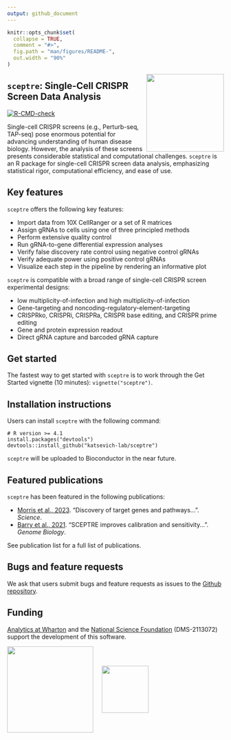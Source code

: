 ```yaml
---
output: github_document
---
```


<!-- README.md is generated from README.Rmd. Please edit that file -->

```r
knitr::opts_chunk$set(
  collapse = TRUE,
  comment = "#>",
  fig.path = "man/figures/README-",
  out.width = "90%"
)
```

<img src="man/figures/hex.jpg" align="right" width="180"/>

## `sceptre`: Single-Cell CRISPR Screen Data Analysis 

[![R-CMD-check](https://github.com/Katsevich-Lab/sceptre/workflows/R-CMD-check/badge.svg)](https://github.com/Katsevich-Lab/sceptre/actions)

Single-cell CRISPR screens (e.g., Perturb-seq, TAP-seq) pose enormous potential for advancing understanding of human disease biology. However, the analysis of these screens presents considerable statistical and computational challenges. `sceptre` is an R package for single-cell CRISPR screen data analysis, emphasizing statistical rigor, computational efficiency, and ease of use.

## Key features

`sceptre` offers the following key features:

- Import data from 10X CellRanger or a set of R matrices
- Assign gRNAs to cells using one of three principled methods
- Perform extensive quality control
- Run gRNA-to-gene differential expression analyses
- Verify false discovery rate control using negative control gRNAs
- Verify adequate power using positive control gRNAs
- Visualize each step in the pipeline by rendering an informative plot

`sceptre` is compatible with a broad range of single-cell CRISPR screen experimental designs:

- low multiplicity-of-infection and high multiplicity-of-infection
- Gene-targeting and noncoding-regulatory-element-targeting
- CRISPRko, CRISPRi, CRISPRa, CRISPR base editing, and CRISPR prime editing
- Gene and protein expression readout
- Direct gRNA capture and barcoded gRNA capture

## Get started

The fastest way to get started with `sceptre` is to work through the Get Started vignette (10 minutes): `vignette("sceptre")`.

## Installation instructions

Users can install `sceptre` with the following command:

```         
# R version >= 4.1
install.packages("devtools")
devtools::install_github("katsevich-lab/sceptre")
```

`sceptre` will be uploaded to Bioconductor in the near future.

## Featured publications

`sceptre` has been featured in the following publications:

- [Morris et al., 2023](https://www.science.org/doi/10.1126/science.adh7699). "Discovery of target genes and pathways...". *Science*.
- [Barry et al., 2021](https://genomebiology.biomedcentral.com/articles/10.1186/s13059-021-02545-2). "SCEPTRE improves calibration and sensitivity...". *Genome Biology*.

See publication list for a full list of publications.

## Bugs and feature requests

We ask that users submit bugs and feature requests as issues to the [Github repository](https://github.com/Katsevich-Lab/sceptre/issues).

## Funding

[Analytics at Wharton](https://analytics.wharton.upenn.edu/) and the [National Science Foundation](https://www.nsf.gov/) (DMS-2113072) support the development of this software.

<img src="man/figures/wharton_analytics.png" align="center" width="200"/>     <img src="man/figures/nsf.jpeg" align="center" width="109"/>
